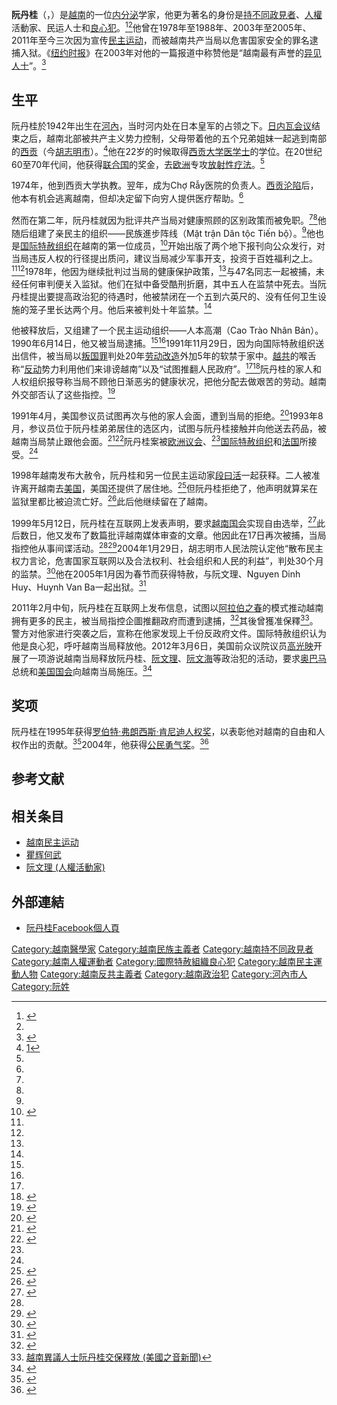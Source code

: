 '''阮丹桂'''（{{lang-vi|Nguyễn Đan Quế}}，{{bd|1942年|4月13日<ref name=AI>{{cite web |url=http://www.amnesty.org/en/library/asset/ASA41/019/2004/en/4de3291f-d59c-11dd-bb24-1fb85fe8fa05/asa410192004en.pdf |title=Viet Nam: High cost of lifelong commitment to human rights |date=18 August 2004 |publisher=Amnesty International |accessdate=21 July 2012 |deadurl=yes |archiveurl=https://web.archive.org/web/20110310233652/http://www.amnesty.org/en/library/asset/ASA41/019/2004/en/4de3291f-d59c-11dd-bb24-1fb85fe8fa05/asa410192004en.pdf |archivedate=2011年3月10日 }}</ref>||}}）是[[越南|越南]]的一位[[内分泌|内分泌]]学家，他更为著名的身份是[[持不同政見者|持不同政見者]]、[[人權|人權]]活動家、民运人士和[[良心犯|良心犯]]。<ref>{{cite web |url=http://www.nytimes.com/1991/11/24/world/vietnam-hopeful-on-ties-after-talks-in-the-us.html |title=Vietnam Hopeful on Ties After Talks in the U.S |author=Barbara Crossette |date=24 November 1991 |work=The New York Times |accessdate=21 July 2012 |archive-date=2015-05-25 |archive-url=https://web.archive.org/web/20150525232152/http://www.nytimes.com/1991/11/24/world/vietnam-hopeful-on-ties-after-talks-in-the-us.html |dead-url=no }}</ref><ref name=NYT235 />他曾在1978年至1988年、2003年至2005年、2011年至今三次因为宣传[[越南民主运动|民主运动]]，而被越南共产当局以危害国家安全的罪名逮捕入狱。《[[纽约时报|纽约时报]]》在2003年对他的一篇报道中称赞他是“越南最有声誉的[[异见人士|异见人士]]”。<ref>{{cite web |url=http://www.nytimes.com/2003/04/05/opinion/the-world-s-other-tyrants-still-at-work.html?pagewanted=2 |title=The World's Other Tyrants, Still at Work |author=Aryeh Neier |date=5 April 2003 |work=The New York Times |accessdate=21 July 2012 |archive-date=2015-11-18 |archive-url=https://web.archive.org/web/20151118120457/http://www.nytimes.com/2003/04/05/opinion/the-world-s-other-tyrants-still-at-work.html?pagewanted=2 |dead-url=no }}</ref>

==生平==
阮丹桂於1942年出生在[[河內市|河內]]，当时河内处在日本皇军的占领之下。[[日内瓦会议_(1954年)|日内瓦会议]]结束之后，越南北部被共产主义势力控制，父母带着他的五个兄弟姐妹一起逃到南部的[[胡志明市|西贡]]（今[[胡志明市|胡志明市]]）。<ref name="rallyingfordemocracy.org">[http://www.rallyingfordemocracy.org/index.php?page=blog&title=Who+is+Dr.+Nguyen+Dan+Que%3F]</ref>他在22岁的时候取得[[西贡大学|西贡大学]][[医学士|医学士]]的学位。在20世纪60至70年代间，他获得[[联合国|联合国]]的奖金，去[[欧洲|欧洲]]专攻[[放射性疗法|放射性疗法]]。<ref name=AI/>

1974年，他到西贡大学执教。翌年，成为Chợ Rẫy医院的负责人。[[西贡沦陷|西贡沦陷]]后，他本有机会逃离越南，但却决定留下向穷人提供医疗帮助。<ref name="rallyingfordemocracy.org"/>

然而在第二年，阮丹桂就因为批评共产当局对健康照顾的区别政策而被免职。<ref name=AI/><ref name="rallyingfordemocracy.org"/>他随后组建了亲民主的组织——民族進步阵线（Mặt trận Dân tộc Tiến bộ）。<ref name=NYT811/>他也是[[国际特赦组织|国际特赦组织]]在越南的第一位成员，<ref>{{cite web |url=http://www.nytimes.com/1992/01/05/magazine/reaching-for-the-good-life-in-vietnam.html?pagewanted=all&src=pm |title=Reaching for the Good Life in Vietnam |author=Philip Shenon |date=5 January 1992 |work=The New York Times |accessdate=21 July 2012 |archive-date=2016-03-06 |archive-url=https://web.archive.org/web/20160306203907/http://www.nytimes.com/1992/01/05/magazine/reaching-for-the-good-life-in-vietnam.html?pagewanted=all&src=pm |dead-url=no }}</ref>开始出版了两个地下报刊向公众发行，对当局违反人权的行径提出质问，建议当局减少军事开支，投资于百姓福利之上。<ref name=AI/><ref name="rallyingfordemocracy.org"/>1978年，他因为继续批判过当局的健康保护政策，<ref name=BBC291/>与47名同志一起被捕，未经任何审判便关入监狱。他们在狱中备受酷刑折磨，其中五人在监禁中死去。当阮丹桂提出要提高政治犯的待遇时，他被禁闭在一个五到六英尺的、没有任何卫生设施的笼子里长达两个月。他后来被判处十年监禁。<ref name=NYT811/>

他被释放后，又组建了一个民主运动组织——人本高潮（Cao Trào Nhân Bản）。1990年6月14日，他又被当局逮捕。<ref name=AI/><ref name=NYT811/>1991年11月29日，因为向国际特赦组织送出信件，被当局以[[叛国罪|叛国罪]]判处20年[[劳动改造|劳动改造]]外加5年的软禁于家中。[[越共|越共]]的喉舌称“[[反动|反动]]势力利用他们来诽谤越南”以及“试图推翻人民政府”。<ref name="rallyingfordemocracy.org"/><ref>{{cite web |url=http://www.nytimes.com/1991/12/04/world/vietnamese-rights-advocate-is-said-to-get-20-year-term.html |title=Vietnamese Rights Advocate Is Said to Get 20-Year Term |date=4 December 1991 |work=The New York Times |accessdate=21 July 2012 |archive-date=2015-05-25 |archive-url=https://web.archive.org/web/20150525223819/http://www.nytimes.com/1991/12/04/world/vietnamese-rights-advocate-is-said-to-get-20-year-term.html |dead-url=no }}</ref>阮丹桂的家人和人权组织报导称当局不顾他日渐恶劣的健康状况，把他分配去做艰苦的劳动。越南外交部否认了这些指控。<ref name=NYT811>{{cite web |url=http://www.nytimes.com/1993/11/08/world/hanoi-is-accused-of-abusing-critic.html |title=Hanoi is Accused of Abusing Critic |author=Philip Shenon |date=8 November 1993 |work=The New York Times |accessdate=21 July 2012 |archive-date=2015-05-26 |archive-url=https://web.archive.org/web/20150526090123/http://www.nytimes.com/1993/11/08/world/hanoi-is-accused-of-abusing-critic.html |dead-url=no }}</ref>

1991年4月，美国参议员{{link-en|鲍勃·克里|Bob Kerrey}}试图再次与他的家人会面，遭到当局的拒绝。<ref>{{cite web |url=http://www.nytimes.com/1991/04/29/opinion/our-saigon-friends-still-need-help.html?pagewanted=all&src=pm |title=Our Saigon Friends Still Need Help |author=James Webb |date=29 April 1991 |work=The New York Times |accessdate=21 July 2012 |archive-date=2016-03-06 |archive-url=https://web.archive.org/web/20160306072617/http://www.nytimes.com/1991/04/29/opinion/our-saigon-friends-still-need-help.html?pagewanted=all&src=pm |dead-url=no }}</ref>1993年8月，参议员{{link-en|查克·罗伯|Chuck Robb}}位于阮丹桂弟弟居住的选区内，试图与阮丹桂接触并向他送去药品，被越南当局禁止跟他会面。<ref name=NYT235>{{cite web |url=http://www.nytimes.com/1994/05/23/world/vietnam-revisited-periodic-report-security-tactics-vietnam-still-inspire.html?pagewanted=all&src=pm |title=Vietnam Revisited: A periodic report.; Security Tactics in Vietnam Still Inspire Widespread Fear |author=Malcolm W. Browne |date=23 May 1994 |work=The New York Times |accessdate=21 July 2012 |archive-date=2016-03-05 |archive-url=https://web.archive.org/web/20160305133027/http://www.nytimes.com/1994/05/23/world/vietnam-revisited-periodic-report-security-tactics-vietnam-still-inspire.html?pagewanted=all&src=pm |dead-url=no }}</ref><ref>{{cite web |url=http://www.nytimes.com/1993/08/20/world/hanoi-bars-a-senator-s-visit-with-dissident.html |title=Hanoi Bars a Senator's Visit With Dissident |date=20 August 1993 |work=The New York Times |accessdate=21 July 2012 |archive-date=2016-08-21 |archive-url=https://web.archive.org/web/20160821213012/http://www.nytimes.com/1993/08/20/world/hanoi-bars-a-senator-s-visit-with-dissident.html |dead-url=no }}</ref>阮丹桂案被[[欧洲议会|欧洲议会]]、<ref name=NYT298/>[[国际特赦组织|国际特赦组织]]和[[法国|法国]]所接受。<ref name=BBC298 />

1998年越南发布大赦令，阮丹桂和另一位民主运动家[[段曰活|段曰活]]一起获释。二人被准许离开越南去[[美国|美国]]，美国还提供了居住地。<ref name=NYT298>{{cite web |url=http://www.nytimes.com/1998/08/29/world/world-news-briefs-an-amnesty-in-vietnam-includes-some-americans.html |title=World News Briefs; An Amnesty in Vietnam Includes Some Americans |date=29 August 1998 |work=The New York Times |accessdate=21 July 2012 |archive-date=2016-03-06 |archive-url=https://web.archive.org/web/20160306074532/http://www.nytimes.com/1998/08/29/world/world-news-briefs-an-amnesty-in-vietnam-includes-some-americans.html |dead-url=no }}</ref>但阮丹桂拒绝了，他声明就算呆在监狱里都比被迫流亡好。<ref name=BBC298>{{cite web |url=http://news.bbc.co.uk/2/hi/asia-pacific/160676.stm |title=Vietnamese dissident refuses to leave |date=29 August 1998 |publisher=BBC News |accessdate=21 July 2012 |archive-date=2015-11-18 |archive-url=https://web.archive.org/web/20151118093758/http://news.bbc.co.uk/2/hi/asia-pacific/160676.stm |dead-url=no }}</ref>此后他继续留在了越南。

1999年5月12日，阮丹桂在互联网上发表声明，要求[[越南国会|越南国会]]实现自由选举，<ref>{{cite web |url=http://www.nytimes.com/1999/05/12/world/world-briefing.html?pagewanted=all&src=pm |title=Vietnam: Dissident Speaks Out |author=Seth Mydans |date=12 May 1993 |work=The New York Times |accessdate=21 July 2012 |archive-date=2016-03-06 |archive-url=https://web.archive.org/web/20160306221734/http://www.nytimes.com/1999/05/12/world/world-briefing.html?pagewanted=all&src=pm |dead-url=no }}</ref>此后数日，他又发布了数篇批评越南媒体审查的文章。他因此在17日再次被捕，当局指控他从事间谍活动。<ref name="rallyingfordemocracy.org"/><ref name="BBC News">{{cite web |url=http://www.bbc.co.uk/news/world-asia-pacific-12595261 |title=Vietnam activist Nguyen Dan Que held for uprising call |date=28 February 2011 |publisher=BBC News |accessdate=21 July 2012 |archive-date=2013-01-19 |archive-url=https://web.archive.org/web/20130119083752/http://www.bbc.co.uk/news/world-asia-pacific-12595261 |dead-url=no }}</ref>2004年1月29日，胡志明市人民法院认定他“散布民主权力言论，危害国家互联网以及合法权利、社会组织和人民的利益”，判处30个月的监禁。<ref name=BBC291>{{cite web |url=http://news.bbc.co.uk/2/hi/asia-pacific/3935519.stm |title=Vietnam jails veteran dissident |date=29 January 2004 |publisher=BBC News |accessdate=21 July 2012 |archive-date=2016-03-06 |archive-url=https://web.archive.org/web/20160306013321/http://news.bbc.co.uk/2/hi/asia-pacific/3935519.stm |dead-url=no }}</ref>他在2005年1月因为春节而获得特赦，与阮文理、Nguyen Dinh Huy、Huynh Van Ba一起出狱。<ref>{{cite web |url=http://news.bbc.co.uk/2/hi/asia-pacific/4222479.stm |title=Vietnam to free top dissidents |date=31 January 2005 |publisher=BBC News |accessdate=21 July 2012 |archive-date=2015-12-01 |archive-url=https://web.archive.org/web/20151201012714/http://news.bbc.co.uk/2/hi/asia-pacific/4222479.stm |dead-url=no }}</ref>

2011年2月中旬，阮丹桂在互联网上发布信息，试图以[[阿拉伯之春|阿拉伯之春]]的模式推动越南拥有更多的民主，被当局指控企圖推翻政府而遭到逮捕，<ref name=WP>{{cite web |url=http://www.washingtonpost.com/wp-dyn/content/article/2011/02/28/AR2011022800803.html |title=Vietnam dissident detained for revolution calls |author=Margie Mason |date=28 February 2011 |work=The Washington Post |accessdate=21 July 2012 |archive-date=2017-03-16 |archive-url=https://web.archive.org/web/20170316012325/http://www.washingtonpost.com/wp-dyn/content/article/2011/02/28/AR2011022800803.html |dead-url=no }}</ref>其後曾獲准保釋<ref>[http://www.voanews.com/chinese/news/20110301-VIETNAM-DISSIDENT-117128903.html 越南異議人士阮丹桂交保釋放 (美國之音新聞)]</ref>。警方对他家进行突袭之后，宣称在他家发现上千份反政府文件。国际特赦组织认为他是良心犯，呼吁越南当局释放他。2012年3月6日，美国前众议院议员[[高光映|高光映]]开展了一项游说越南当局释放阮丹桂、[[阮文理_(人權活動家)|阮文理]]、[[阮文海_(持不同政见者)|阮文海]]等政治犯的活动，要求[[奥巴马|奥巴马]]总统和[[美国国会|美国国会]]向越南当局施压。<ref>{{cite web |url=http://www.nola.com/politics/index.ssf/2012/03/former_rep_cao_back_on_capitol.html |title=Former Rep. Anh 'Joseph' Cao urges tougher line against Vietnam |author=Jonathan Tilove |date=7 March 2012 |work=The Times-Picayune |accessdate=21 July 2012 |archive-date=2015-12-03 |archive-url=https://web.archive.org/web/20151203110134/http://www.nola.com/politics/index.ssf/2012/03/former_rep_cao_back_on_capitol.html |dead-url=no }}</ref>

==奖项==
阮丹桂在1995年获得[[罗伯特·弗朗西斯·肯尼迪人权奖|罗伯特·弗朗西斯·肯尼迪人权奖]]，以表彰他对越南的自由和人权作出的贡献。<ref>{{cite web |url=http://rfkcenter.org/1995-dr-nguyen-dan-que-viet-nam |title=1995: Dr. Nguyen Dan Que, Viet Nam |year=1995 |publisher=Robert F. Kennedy Human Rights Award |accessdate=21 July 2012 |deadurl=yes |archiveurl=https://web.archive.org/web/20130620185931/http://rfkcenter.org/1995-dr-nguyen-dan-que-viet-nam |archivedate=2013-06-20}}</ref>2004年，他获得[[公民勇气奖|公民勇气奖]]。<ref>{{cite web |url=http://www.civilcourageprize.org/index.htm |title=Civil Courage Prize |year=2012 |publisher=Civil Courage Prize |accessdate=10 August 2012 |archive-date=2012-08-11 |archive-url=https://www.webcitation.org/69qPLl2L5?url=http://www.civilcourageprize.org/index.htm |dead-url=no }}</ref>

==参考文献==
{{Reflist|2}}

==相关条目==
*[[越南民主运动|越南民主运动]]
*[[瞿辉何武|瞿辉何武]]
*[[阮文理_(人權活動家)|阮文理 (人權活動家)]]

==外部連結==
*[https://www.facebook.com/profile.php?id=100013856171586 阮丹桂Facebook個人頁]

{{DEFAULTSORT:Nguyễn Đan Quế}}

[[Category:越南醫學家|Category:越南醫學家]]
[[Category:越南民族主義者|Category:越南民族主義者]]
[[Category:越南持不同政見者|Category:越南持不同政見者]]
[[Category:越南人權運動者|Category:越南人權運動者]]
[[Category:國際特赦組織良心犯|Category:國際特赦組織良心犯]]
[[Category:越南民主運動人物|Category:越南民主運動人物]]
[[Category:越南反共主義者|Category:越南反共主義者]]
[[Category:越南政治犯|Category:越南政治犯]]
[[Category:河內市人|Category:河內市人]]
[[Category:阮姓|Category:阮姓]]